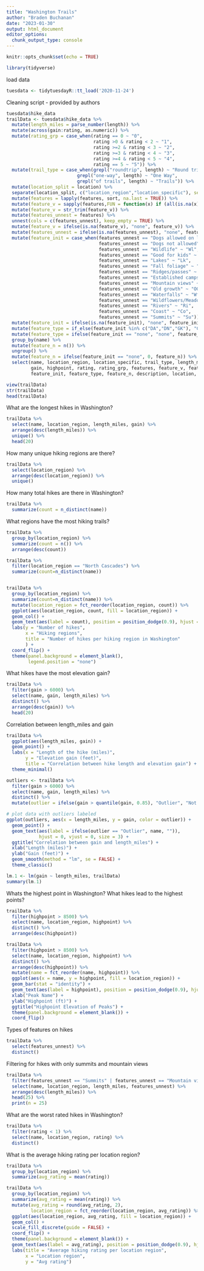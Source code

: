 ```yaml
---
title: "Washington Trails"
author: "Braden Buchanan"
date: "2023-01-30"
output: html_document
editor_options: 
  chunk_output_type: console
---
```


```r
knitr::opts_chunk$set(echo = TRUE)
```

```r
library(tidyverse)
```

load data
```r
tuesdata <- tidytuesdayR::tt_load('2020-11-24')
```

Cleaning script - provided by authors
```r
tuesdata$hike_data
trailData <- tuesdata$hike_data %>%
  mutate(length_miles = parse_number(length)) %>%
  mutate(across(gain:rating, as.numeric)) %>%
  mutate(rating_grp = case_when(rating == 0 ~ "0",
                                rating >0 & rating < 2 ~ "1",
                                rating >=2 & rating < 3 ~ "2",
                                rating >=3 & rating < 4 ~ "3",
                                rating >=4 & rating < 5 ~ "4",
                                rating == 5 ~ "5")) %>%
  mutate(trail_type = case_when(grepl("roundtrip", length) ~ "Round trip",
                          grepl("one-way", length) ~ "One Way",
                          grepl("of trails", length) ~ "Trails")) %>% 
  mutate(location_split = location) %>%
  separate(location_split, c("location_region","location_specific"), sep = ' -- ') %>%
  mutate(features = lapply(features, sort, na.last = TRUE)) %>%
  mutate(feature_v = sapply(features,FUN = function(x) if (all(is.na(x))) NA else paste(x,collapse = ", "))) %>%
  mutate(feature_v = str_trim(feature_v)) %>%
  mutate(features_unnest = features) %>%
  unnest(cols = c(features_unnest), keep_empty = TRUE) %>% 
  mutate(feature_v = ifelse(is.na(feature_v), "none", feature_v)) %>%
  mutate(features_unnest = ifelse(is.na(features_unnest), "none", features_unnest)) %>%
  mutate(feature_init = case_when(features_unnest == "Dogs allowed on leash" ~ "DA",
                                  features_unnest == "Dogs not allowed" ~ "DN",
                                  features_unnest == "Wildlife" ~ "Wl",
                                  features_unnest == "Good for kids" ~ "GK",
                                  features_unnest == "Lakes" ~ "Lk",
                                  features_unnest == "Fall foliage" ~ "FF",
                                  features_unnest == "Ridges/passes" ~ "RP",
                                  features_unnest == "Established campsites" ~ "EC",
                                  features_unnest == "Mountain views" ~ "MV",
                                  features_unnest == "Old growth" ~ "OG",
                                  features_unnest == "Waterfalls" ~ "Wf",
                                  features_unnest == "Wildflowers/Meadows" ~ "WM",
                                  features_unnest == "Rivers" ~ "Ri",
                                  features_unnest == "Coast" ~ "Co",
                                  features_unnest == "Summits" ~ "Su")) %>%
  mutate(feature_init = ifelse(is.na(feature_init), "none", feature_init)) %>%
  mutate(feature_type = if_else(feature_init %in% c("DA","DN","GK"), "Companion", "Feature")) %>%
  mutate(feature_type = ifelse(feature_init == "none", "none", feature_type)) %>%
  group_by(name) %>%
  mutate(feature_n = n()) %>%
  ungroup() %>%
  mutate(feature_n = ifelse(feature_init == "none", 0, feature_n)) %>%
  select(name, location_region, location_specific, trail_type, length_miles, 
         gain, highpoint, rating, rating_grp, features, feature_v, features_unnest, 
         feature_init, feature_type, feature_n, description, location, length)
```


```r
view(trailData)
str(trailData)
head(trailData)
```

What are the longest hikes in Washington?
```r
trailData %>%
  select(name, location_region, length_miles, gain) %>%
  arrange(desc(length_miles)) %>%
  unique() %>%
  head(20)
```

How many unique hiking regions are there?
```r
trailData %>%
  select(location_region) %>%
  arrange(desc(location_region)) %>%
  unique()
```

How many total hikes are there in Washington?
```r
trailData %>%
  summarize(count = n_distinct(name))
```

What regions have the most hiking trails?
```r
trailData %>%
  group_by(location_region) %>%
  summarize(count = n()) %>%
  arrange(desc(count))

trailData %>%
  filter(location_region == "North Cascades") %>%
  summarize(count=n_distinct(name))


trailData %>%
  group_by(location_region) %>%
  summarize(count=n_distinct(name)) %>%
  mutate(location_region = fct_reorder(location_region, count)) %>%
  ggplot(aes(location_region, count, fill = location_region)) +
  geom_col() +
  geom_text(aes(label = count), position = position_dodge(0.9), hjust = 1.2, color = "white") +
  labs(y = "Number of hikes",
       x = "Hiking regions",
       title = "Number of hikes per hiking region in Washington"
       ) + 
  coord_flip() + 
  theme(panel.background = element_blank(),
        legend.position = "none")
```

What hikes have the most elevation gain?
```r
trailData %>%
  filter(gain > 6000) %>%
  select(name, gain, length_miles) %>%
  distinct() %>%
  arrange(desc(gain)) %>%
  head(20)
```

Correlation between length_miles and gain
```r
trailData %>%
  ggplot(aes(length_miles, gain)) +
  geom_point() +
  labs(x = "Length of the hike (miles)", 
       y = "Elevation gain (feet)", 
       title = "Correlation between hike length and elevation gain") +
  theme_minimal()

outliers <- trailData %>%
  filter(gain > 6000) %>%
  select(name, gain, length_miles) %>%
  distinct() %>%
  mutate(outlier = ifelse(gain > quantile(gain, 0.85), "Outlier", "Not Outlier"))

# plot data with outliers labeled
ggplot(outliers, aes(x = length_miles, y = gain, color = outlier)) +
  geom_point() +
  geom_text(aes(label = ifelse(outlier == "Outlier", name, "")),
            hjust = 0, vjust = 0, size = 3) +
  ggtitle("Correlation between gain and length_miles") +
  xlab("Length (miles)") +
  ylab("Gain (feet)") +
  geom_smooth(method = "lm", se = FALSE) + 
  theme_classic()

lm.1 <- lm(gain ~ length_miles, trailData)
summary(lm.1)
```

Whats the highest point in Washington? What hikes lead to the highest points?
```r
trailData %>%
  filter(highpoint > 8500) %>%
  select(name, location_region, highpoint) %>%
  distinct() %>%
  arrange(desc(highpoint))

trailData %>%
  filter(highpoint > 8500) %>%
  select(name, location_region, highpoint) %>%
  distinct() %>%
  arrange(desc(highpoint)) %>%
  mutate(name = fct_reorder(name, highpoint)) %>%
  ggplot(aes(x = name, y = highpoint, fill = location_region)) +
  geom_bar(stat = "identity") +
  geom_text(aes(label = highpoint), position = position_dodge(0.9), hjust = 1.2, color = "white") +
  xlab("Peak Name") +
  ylab("Highpoint (ft)") +
  ggtitle("Highpoint Elevation of Peaks") +
  theme(panel.background = element_blank()) +
  coord_flip()
```

Types of features on hikes
```r
trailData %>%
  select(features_unnest) %>%
  distinct()
```

Filtering for hikes with only summits and mountain views
```r
trailData %>%
  filter(features_unnest == "Summits" | features_unnest == "Mountain views") %>%
  select(name, location_region, length_miles, features_unnest) %>%
  arrange(desc(length_miles)) %>%
  head(25) %>%
  print(n = 25)
```

What are the worst rated hikes in Washington?
```r
trailData %>%
  filter(rating < 1) %>%
  select(name, location_region, rating) %>%
  distinct()
```

What is the average hiking rating per location region?
```r
trailData %>%
  group_by(location_region) %>%
  summarize(avg_rating = mean(rating))

trailData %>%
  group_by(location_region) %>%
  summarize(avg_rating = mean(rating)) %>%
  mutate(avg_rating = round(avg_rating, 2),
         location_region = fct_reorder(location_region, avg_rating)) %>%
  ggplot(aes(location_region, avg_rating, fill = location_region)) +
  geom_col() +
  scale_fill_discrete(guide = FALSE) +
  coord_flip() +
  theme(panel.background = element_blank()) +
  geom_text(aes(label = avg_rating), position = position_dodge(0.9), hjust = 1.2, color = "white") +
  labs(title = "Average hiking rating per location region", 
       x = "Location region", 
       y = "Avg rating")
```
